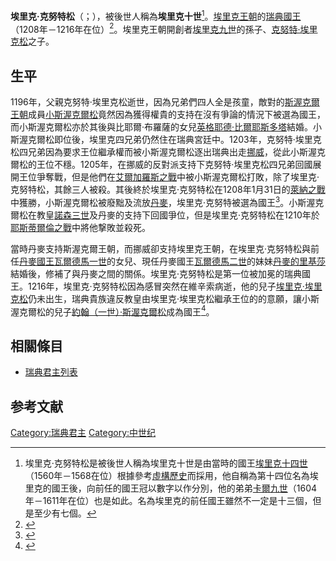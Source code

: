 {{Infobox royalty
| name         = 埃里克十世
| title        = 瑞典國王
| titletext    = 
| more         = 
| image        =Eric_the_Survivor_of_Sweden_grave_detail_2009.jpg
| image_size   =
| alt          = 
| caption      = 16世紀時埃里克（十世）·克努特松的墓碑雕像
| succession   = [[瑞典國王|瑞典國王]]
| reign        = 1208年－1216年
| predecessor = [[小斯渥克爾松·卡爾松|小斯渥克爾松·卡爾松]]
| successor   = [[約翰一世_(瑞典)|約翰（一世）·斯渥克爾松]]
| spouse= [[丹麥的里基莎|丹麥的里基莎]]
| spouse-type  =妻子
| consort      =
| issue        = 
| issue-link   = 
| issue-pipe   = 
| full name    =
| era name     = 
| era dates    = 
| posthumous name = 
| temple name  = 
| house        =[[埃里克王朝|埃里克王朝]]
| father       =[[克努特·埃里克松|克努特·埃里克松]]
| mother       =
| birth_date   =約1180年
| birth_place  =
| death_date   =1216年
| death_place  = 
| burial_date  = 
| burial_place =
| occupation   = 
| signature    = 
| religion     = 
}}

'''埃里克·克努特松'''（{{lang-sv|Erik Knutsson}}；{{bd|約1180年||1216年|4月10日}}），被後世人稱為'''埃里克十世'''<ref>埃里克·克努特松是被後世人稱為埃里克十世是由當時的國王[[埃里克十四世|埃里克十四世]]（1560年－1568在位）根據參考[[虛構歷史|虛構歷史]]而採用，他自稱為第十四位名為埃里克的國王後，向前任的國王冠以數字以作分別，他的弟弟[[卡爾九世|卡爾九世]]（1604年－1611年在位）也是如此。名為埃里克的前任國王雖然不一定是十三個，但是至少有七個。</ref>。[[埃里克王朝|埃里克王朝]]的[[瑞典國王|瑞典國王]]（1208年－1216年在位）<ref>{{cite web|url=http://runeberg.org/sverhist/2/0123.html|title=Carl Knutsson|website=Project Runeberg|4=|accessdate=2017-01-06|archive-date=2019-06-03|archive-url=https://web.archive.org/web/20190603203835/http://runeberg.org/sverhist/2/0123.html|dead-url=no}}</ref>。埃里克王朝開創者[[埃里克九世|埃里克九世]]的孫子、[[克努特·埃里克松|克努特·埃里克松]]之子。

== 生平 ==
1196年，父親克努特·埃里克松逝世，因為兄弟們四人全是孩童，敵對的[[斯渥克爾王朝|斯渥克爾王朝]]成員[[小斯渥克爾松|小斯渥克爾松]]竟然因為獲得權貴{{link-en|比耶爾‧布羅薩|Birger Brosa}}的支持在沒有爭論的情況下被選為國王，而小斯渥克爾松亦於其後與比耶爾‧布羅薩的女兒[[英格耶德·比爾耶斯多塔|英格耶德·比爾耶斯多塔]]結婚。小斯渥克爾松即位後，埃里克四兄弟仍然住在瑞典宮廷中。1203年，克努特·埃里克松四兄弟因為要求王位繼承權而被小斯渥克爾松逐出瑞典出走[[挪威|挪威]]，從此小斯渥克爾松的王位不穩。1205年，在挪威的反對派支持下克努特·埃里克松四兄弟回國展開王位爭奪戰，但是他們在[[艾爾加羅斯之戰|艾爾加羅斯之戰]]中被小斯渥克爾松打敗，除了埃里克·克努特松，其餘三人被殺。其後終於埃里克·克努特松在1208年1月31日的[[萊納之戰|萊納之戰]]中獲勝，小斯渥克爾松被廢黜及流放[[丹麥|丹麥]]，埃里克·克努特被選為國王<ref>{{Cite web |url=http://runeberg.org/nfbl/0780.html |title=''Johan 1. (I) Sverkersson'' (Nordisk familjebok) |accessdate=2017-01-06 |archive-date=2016-09-13 |archive-url=https://web.archive.org/web/20160913213125/http://runeberg.org/nfbl/0780.html |dead-url=no }}</ref>。小斯渥克爾松在教皇[[諾森三世|諾森三世]]及丹麥的支持下回國爭位，但是埃里克·克努特松在1210年於[[耶斯蒂爾倫之戰|耶斯蒂爾倫之戰]]中將他撃敗並殺死。

當時丹麥支持斯渥克爾王朝，而挪威卻支持埃里克王朝，在埃里克·克努特松與前任[[丹麥國王|丹麥國王]][[瓦爾德馬一世_(丹麥)|瓦爾德馬一世]]的女兒、現任丹麥國王[[瓦爾德馬二世|瓦爾德馬二世]]的妹妹[[丹麥的里基莎|丹麥的里基莎]]結婚後，修補了與丹麥之間的關係。埃里克·克努特松是第一位被加冕的瑞典國王。1216年，埃里克·克努特松因為感冒突然在維辛索病逝，他的兒子[[埃里克十一世|埃里克·埃里克松]]仍未出生，瑞典貴族違反教皇由埃里克·埃里克松繼承王位的的意願，讓小斯渥克爾松的兒子[[約翰一世_(瑞典)|約翰（一世）·斯渥克爾松]]成為國王<ref>{{Cite web |url=http://www.sollidensbil.se/sol_sv.kungar4.htm |title=''Johan Sverkersson, kung 1216-22'' (Sverkerättens strid mot Eriksätten) |accessdate=2017-01-06 |archive-date=2017-01-07 |archive-url=https://web.archive.org/web/20170107171502/http://www.sollidensbil.se/sol_sv.kungar4.htm |dead-url=no }}</ref>。

== 相關條目 ==
* [[瑞典君主列表|瑞典君主列表]]

== 参考文献 ==
{{Reflist}}

{{s-start}}
{{s-hou|[[埃里克王朝|埃里克王朝]]||約1180年|1216年|4月10日|name=埃里克·克努特松}}
{{s-reg}}
{{s-bef|before=[[小斯渥克爾松·卡爾松|小斯渥克爾松·卡爾松]]}}
{{s-ttl|title=[[瑞典君主列表|瑞典國王]]|years=1208年–1216年}}
{{s-aft|after=[[約翰一世_(瑞典)|約翰（一世）·斯渥克爾松]]}}
{{s-end}}

{{瑞典君主}}

{{Authority control}}
[[Category:瑞典君主|Category:瑞典君主]]
[[Category:中世纪|Category:中世纪]]